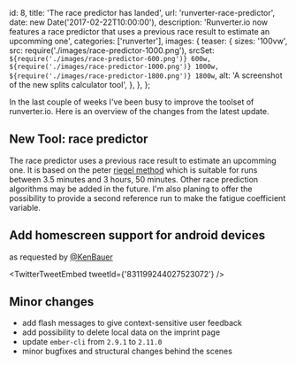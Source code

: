   id: 8,
  title: 'The race predictor has landed',
  url: 'runverter-race-predictor',
  date: new Date('2017-02-22T10:00:00'),
  description:
    'Runverter.io now features a race predictor that uses a previous race result to estimate an upcomming one',
  categories: ['runverter'],
  images: {
    teaser: {
      sizes: '100vw',
      src: require('./images/race-predictor-1000.png'),
      srcSet: `${require('./images/race-predictor-600.png')} 600w, ${require('./images/race-predictor-1000.png')} 1000w, ${require('./images/race-predictor-1800.png')} 1800w`,
      alt: 'A screenshot of the new splits calculator tool',
    },
  },
};

In the last couple of weeks I've been busy to improve the toolset of runverter.io. Here is an overview of the changes from the latest update.

## New Tool: race predictor

The race predictor uses a previous race result to estimate an upcomming one. It is based on the peter [riegel method](https://en.wikipedia.org/wiki/Peter_Riegel) which is suitable for runs between 3.5 minutes and 3 hours, 50 minutes. Other race prediction algorithms may be added in the future. I'm also planing to offer the possibility to provide a second reference run to make the fatigue coefficient variable.

## Add homescreen support for android devices

as requested by [@KenBauer](https://twitter.com/KenBauer/status/831199244027523072)

<TwitterTweetEmbed tweetId={'831199244027523072'} />

## Minor changes

- add flash messages to give context-sensitive user feedback
- add possibility to delete local data on the imprint page
- update `ember-cli` from `2.9.1` to `2.11.0`
- minor bugfixes and structural changes behind the scenes
